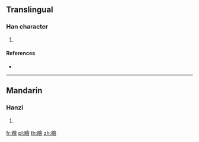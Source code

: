 {{character info/new}}
==Translingual==

===Han character===
{{Han char|rn=109|rad=目|as=13|sn=18|four=68066|canj=BUOMA}}

# {{defn|Han|sort=目13}}

====References====
* {{Han ref|kx=0818.240|dkj=23730|hdz=42518.070|uh=77BA|ud=30650|bh=F055|bd=61525}}

----

==Mandarin==

===Hanzi===
{{cmn-hanzi|pin=[[huì]] ([[hui4]])|wg=hui<sup>4</sup>}}

# {{defn|lang=cmn|sort=目13}}

[[fr:瞺]]
[[pl:瞺]]
[[th:瞺]]
[[zh:瞺]]